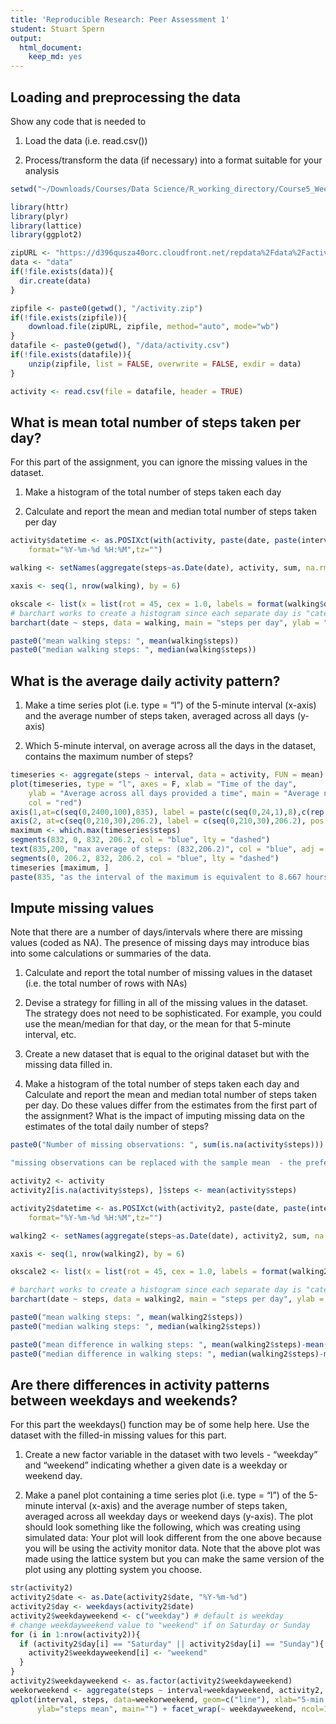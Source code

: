 ---
title: 'Reproducible Research: Peer Assessment 1'
student: Stuart Spern
output:
  html_document:
    keep_md: yes
---


## Loading and preprocessing the data

Show any code that is needed to 

1. Load the data (i.e. read.csv())

2. Process/transform the data (if necessary) into a format suitable for your analysis

```{r loaddata, echo=TRUE}
setwd("~/Downloads/Courses/Data Science/R_working_directory/Course5_Week2")

library(httr)
library(plyr)
library(lattice)
library(ggplot2)

zipURL <- "https://d396qusza40orc.cloudfront.net/repdata%2Fdata%2Factivity.zip"
data <- "data"
if(!file.exists(data)){
  dir.create(data)
} 

zipfile <- paste0(getwd(), "/activity.zip")
if(!file.exists(zipfile)){
	download.file(zipURL, zipfile, method="auto", mode="wb")
}
datafile <- paste0(getwd(), "/data/activity.csv")
if(!file.exists(datafile)){
	unzip(zipfile, list = FALSE, overwrite = FALSE, exdir = data)
}

activity <- read.csv(file = datafile, header = TRUE)
```

## What is mean total number of steps taken per day?

For this part of the assignment, you can ignore the missing values in the dataset.

1. Make a histogram of the total number of steps taken each day

2. Calculate and report the mean and median total number of steps taken per day

```{r mean_steps_per_day, echo=TRUE}
activity$datetime <- as.POSIXct(with(activity, paste(date, paste(interval %/% 100, interval %% 100, sep=":"))),
    format="%Y-%m-%d %H:%M",tz="")

walking <- setNames(aggregate(steps~as.Date(date), activity, sum, na.rm = TRUE), c("date","steps"))

xaxis <- seq(1, nrow(walking), by = 6)

okscale <- list(x = list(rot = 45, cex = 1.0, labels = format(walking$date, "%d-%b-%Y")[xaxis], at = xaxis))
# barchart works to create a histogram since each separate day is "categorical"
barchart(date ~ steps, data = walking, main = "steps per day", ylab = "steps", xlab = "date", scales = okscale, horizontal = F)

paste0("mean walking steps: ", mean(walking$steps))
paste0("median walking steps: ", median(walking$steps))
```

## What is the average daily activity pattern?

1. Make a time series plot (i.e. type = "l") of the 5-minute interval (x-axis) and the average number of steps taken, averaged across all days (y-axis)

2. Which 5-minute interval, on average across all the days in the dataset, contains the maximum number of steps?

```{r max_steps_in_day, echo=TRUE}
timeseries <- aggregate(steps ~ interval, data = activity, FUN = mean)
plot(timeseries, type = "l", axes = F, xlab = "Time of the day", 
    ylab = "Average across all days provided a time", main = "Average number of steps taken", 
    col = "red")
axis(1,at=c(seq(0,2400,100),835), label = paste(c(seq(0,24,1),8),c(rep(":00",25),":40"),sep=""), pos = 0)
axis(2, at=c(seq(0,210,30),206.2), label = c(seq(0,210,30),206.2), pos = 0)
maximum <- which.max(timeseries$steps)
segments(832, 0, 832, 206.2, col = "blue", lty = "dashed")
text(835,200, "max average of steps: (832,206.2)", col = "blue", adj = c(-.1, -.1))
segments(0, 206.2, 832, 206.2, col = "blue", lty = "dashed")
timeseries [maximum, ]
paste(835, "as the interval of the maximum is equivalent to 8.667 hours ~ 8:40 am")
```

## Impute missing values

Note that there are a number of days/intervals where there are missing values (coded as NA). The presence of missing days may introduce bias into some calculations or summaries of the data.

1. Calculate and report the total number of missing values in the dataset (i.e. the total number of rows with NAs)

2. Devise a strategy for filling in all of the missing values in the dataset. The strategy does not need to be sophisticated. For example, you could use the mean/median for that day, or the mean for that 5-minute interval, etc.

3. Create a new dataset that is equal to the original dataset but with the missing data filled in.

4. Make a histogram of the total number of steps taken each day and Calculate and report the mean and median total number of steps taken per day. Do these values differ from the estimates from the first part of the assignment? What is the impact of imputing missing data on the estimates of the total daily number of steps?

```{r impute_missing_values, echo=TRUE}
paste0("Number of missing observations: ", sum(is.na(activity$steps)))

"missing observations can be replaced with the sample mean  - the preferred method of interpolating from adjacent values won't work as in some cases large blocks of intervals don't have measured values"

activity2 <- activity
activity2[is.na(activity$steps), ]$steps <- mean(activity$steps)

activity2$datetime <- as.POSIXct(with(activity2, paste(date, paste(interval %/% 100, interval %% 100, sep=":"))),
    format="%Y-%m-%d %H:%M",tz="")

walking2 <- setNames(aggregate(steps~as.Date(date), activity2, sum, na.rm = TRUE), c("date","steps"))

xaxis <- seq(1, nrow(walking2), by = 6)

okscale2 <- list(x = list(rot = 45, cex = 1.0, labels = format(walking2$date, "%d-%b-%Y")[xaxis], at = xaxis))

# barchart works to create a histogram since each separate day is "categorical"
barchart(date ~ steps, data = walking2, main = "steps per day", ylab = "steps", xlab = "date", scales = okscale2, horizontal = F)

paste0("mean walking steps: ", mean(walking2$steps))
paste0("median walking steps: ", median(walking2$steps))

paste0("mean difference in walking steps: ", mean(walking2$steps)-mean(walking$steps))
paste0("median difference in walking steps: ", median(walking2$steps)-median(walking$steps))
```

## Are there differences in activity patterns between weekdays and weekends?

For this part the weekdays() function may be of some help here. Use the dataset with the filled-in missing values for this part.

1. Create a new factor variable in the dataset with two levels - "weekday" and "weekend" indicating whether a given date is a weekday or weekend day.

2. Make a panel plot containing a time series plot (i.e. type = "l") of the 5-minute interval (x-axis) and the average number of steps taken, averaged across all weekday days or weekend days (y-axis). The plot should look something like the following, which was creating using simulated data:
Your plot will look different from the one above because you will be using the activity monitor data. Note that the above plot was made using the lattice system but you can make the same version of the plot using any plotting system you choose.

```{r weekday_vs_weekend,echo=TRUE}
str(activity2)
activity2$date <- as.Date(activity2$date, "%Y-%m-%d")
activity2$day <- weekdays(activity2$date)
activity2$weekdayweekend <- c("weekday") # default is weekday
# change weekdayweekend value to "weekend" if on Saturday or Sunday
for (i in 1:nrow(activity2)){
  if (activity2$day[i] == "Saturday" || activity2$day[i] == "Sunday"){
    activity2$weekdayweekend[i] <- "weekend"
  }
}
activity2$weekdayweekend <- as.factor(activity2$weekdayweekend)
weekorweekend <- aggregate(steps ~ interval+weekdayweekend, activity2, mean)
qplot(interval, steps, data=weekorweekend, geom=c("line"), xlab="5-min intervals", 
      ylab="steps mean", main="") + facet_wrap(~ weekdayweekend, ncol=1)
```
